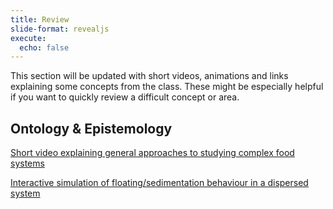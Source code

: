 ```yaml
---
title: Review
slide-format: revealjs
execute:
  echo: false
---
```


This section will be updated with short videos, animations and links explaining some concepts from the class.
These might be especially helpful if you want to quickly review a difficult concept or area.

## Ontology & Epistemology

[Short video explaining general approaches to studying complex food systems](https://youtu.be/g8a8V6ipJdo)

[Interactive simulation of floating/sedimentation behaviour in a dispersed system](https://edibotopic.github.io/stokes-law/)

<!-- [Short video on 3D printing, biomimetics and the four causes](https://youtu.be/ABfOkQWphog) -->

<!-- [Short video on mixing issues during product formulation](https://youtube.com/shorts/5Khf5HPHZ8A?feature=share) -->

<!-- ## Food Structure -->
<!---->
<!-- [Web app for generating combinations DSF formulae](https://edibotopic.github.io/disperse/) -->
<!---->
<!-- [Web app for generating 3D models from heightmaps](https://edibotopic.github.io/write-height/) -->
<!---->
<!-- [Click-through animation of emulsion structure](../slides/six/sozi/emulsion.sozi.html) -->
<!---->
<!-- [Click-through animation of meat structure](../slides/six/sozi/meat.sozi.html) -->
